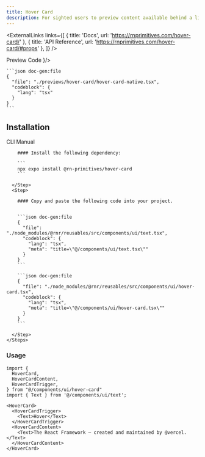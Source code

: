 ```yaml
---
title: Hover Card
description: For sighted users to preview content available behind a link.
---
```



<ExternalLinks
  links={[
    { title: 'Docs', url: 'https://rnprimitives.com/hover-card/' },
    { title: 'API Reference', url: 'https://rnprimitives.com/hover-card/#props' },
  ]}
/>

<div className="h-5"/>

<SectionTabs defaultValue="preview">
  <SectionTabsList>
    <SectionTabsTrigger value="preview">Preview</SectionTabsTrigger>
    <SectionTabsTrigger value="code">Code</SectionTabsTrigger>
  </SectionTabsList>
  <SectionTabsContent value="preview">
    <PreviewCard copyContent={hoverCardPreview} webPreview={<HoverCardPreview />}/>
  </SectionTabsContent>
  <SectionTabsContent value="code">

    ```json doc-gen:file
    {
      "file": "./previews/hover-card/hover-card-native.tsx",
      "codeblock": {
        "lang": "tsx"
      }
    }
    ```
  </SectionTabsContent>
</SectionTabs>


## Installation

<SectionTabs defaultValue="cli">
  <SectionTabsList>
    <SectionTabsTrigger id="cli" value="cli">CLI</SectionTabsTrigger>
    <SectionTabsTrigger id="manual" value="manual">Manual</SectionTabsTrigger>
  </SectionTabsList>
  <SectionTabsContent value="cli">
     <CommandTabs args={["add", "hover-card"]}/>
  </SectionTabsContent>
  <SectionTabsContent value="manual">
    <Steps> 
      <Step>
 
        #### Install the following dependency:

        ```
        npx expo install @rn-primitives/hover-card
        ```

      </Step>
      <Step>
 
        #### Copy and paste the following code into your project.


        ```json doc-gen:file
        {
          "file": "./node_modules/@rnr/reusables/src/components/ui/text.tsx",
          "codeblock": {
            "lang": "tsx",
            "meta": "title=\"@/components/ui/text.tsx\""
          }
        }
        ```

        ```json doc-gen:file
        {
          "file": "./node_modules/@rnr/reusables/src/components/ui/hover-card.tsx",
          "codeblock": {
            "lang": "tsx",
            "meta": "title=\"@/components/ui/hover-card.tsx\""
          }
        }
        ```
 
      </Step>
    </Steps>

  </SectionTabsContent>
</SectionTabs>

### Usage

<PortalInfoAlert />

```tsx
import {
  HoverCard,
  HoverCardContent,
  HoverCardTrigger,
} from "@/components/ui/hover-card"
import { Text } from '@/components/ui/text';

```

```tsx
<HoverCard>
  <HoverCardTrigger>
    <Text>Hover</Text>
  </HoverCardTrigger>
  <HoverCardContent>
    <Text>The React Framework – created and maintained by @vercel.</Text>
  </HoverCardContent>
</HoverCard>
```